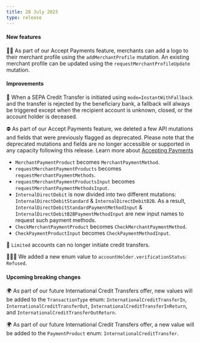 ```yaml
---
title: 28 July 2023
type: release
---
```


#### New features

🫰🏽 As part of our Accept Payments feature, merchants can add a logo to their merchant
profile using the `addMerchantProfile` mutation. An existing merchant profile can
be updated using the `requestMerchantProfileUpdate` mutation.

#### Improvements

🍂 When a SEPA Credit Transfer is initiated using `mode=InstantWithFallback` and the transfer is rejected by the beneficiary bank, a fallback will always be triggered except when the recipient account is unknown, closed, or the account holder is deceased.

⛔ As part of our Accept Payments feature, we deleted a few API mutations and fields that were previously flagged as deprecated.
Please note that the deprecated mutations and fields are no longer accessible or supported in any capacity following this release.
Learn more about [Accepting Payments](/topics/merchants)

- `MerchantPaymentProduct` becomes `MerchantPaymentMethod`.
- `requestMerchantPaymentProducts` becomes `requestMerchantPaymentMethods`.
- `requestMerchantPaymentProductsInput` becomes `requestMerchantPaymentMethodsInput`.
- `InternalDirectDebit` is now divided into two different mutations: `InternalDirectDebitStandard` & `InternalDirectDebitB2B`. As a result, `InternalDirectDebitStandardPaymentMethodInput` & `InternalDirectDebitB2BPaymentMethodInput` are new input names to request such payment methods.
- `CheckMerchantPaymentProduct` becomes `CheckMerchantPaymentMethod`.
- `CheckPaymentProductInput` becomes `CheckPaymentMethodInput`.

🧾 `Limited` accounts can no longer initiate credit transfers.

🙅🏻‍♀️ We added a new enum value to `accountHolder.verificationStatus`: `Refused`.

#### Upcoming breaking changes

🌍 As part of our future International Credit Transfers offer, new values will be added to the `TransactionType` enum: `InternationalCreditTransferIn`, `InternationalCreditTransferOut`, `InternationalCreditTransferInReturn`, and `InternationalCreditTransferOutReturn`.

🌍 As part of our future International Credit Transfers offer, a new value will be added to the `PaymentProduct` enum: `InternationalCreditTransfer`.
